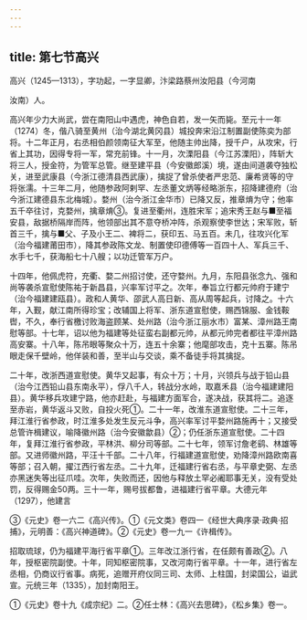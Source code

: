 ```yaml
---
---
---
```

title: 第七节高兴
---



高兴（1245—1313），字功起，一字显卿，汴梁路蔡州汝阳县（今河南

汝南）人。

高兴年少力大尚武，尝在南阳山中遇虎，神色自若，发一矢而毙。至元十一年（1274）冬，偕八骑至黄州（治今湖北黄冈县）城投奔宋沿江制置副使陈奕为部将。十二年正月，右丞相伯颜领南征大军至，他随主帅出降，授千户，从攻宋，行省上其功，因得专将一军，常充前锋。十一月，次溧阳县（今江苏溧阳），阵斩大将三人，授金符，为管军总管。继至建平县（今安徽郎溪）境，遂由间道袭夺独松关，进至武康县（今浙江德清县西武康），擒捉了曾杀使者严忠范、廉希贤等的守将张濡。十三年二月，他随参政阿剌罕、左丞董文炳等经略浙东，招降建德府（治今浙江建德县东北梅城）。婺州（治今浙江金华市）已降又反，推章焴为守；他率五千卒往讨，克婺州，擒章焴③。复进至衢州，连胜宋军；追宋秀王赵与■至福安县，敌据桥隔岸而阵，他领部出其不意夺桥冲阵，杀观察使李世达；宋军败，斩首三千，擒与■父、子及小王二、裨将二，获印五、马五百。未几，往攻兴化军（治今福建莆田市），降其参政陈文龙、制置使印德傅等一百四十人、军兵三千、水手七千，获海船七十八艘；以功迁管军万户。

十四年，他佩虎符，充衢、婺二州招讨使，还守婺州。九月，东阳县张念九、强和尚等袭杀宣慰使陈祐于新昌县，兴率军讨平之。次年，奉旨立行都元帅府于建宁（治今福建建瓯县）。政和人黄华、邵武人高日新、高从周等起兵，讨降之。十六年，入觐，献江南所得珍宝；改辅国上将军、浙东道宣慰使，赐西锦服、金钱鞍辔，不久，奉行省檄讨败海盗顾某、处州路（治今浙江丽水市）富某、漳州路王南慰等部。十七年，诏以他为福建等处征蛮右副都元帅，从都元帅完者都往平漳州路高安寨。十八年，陈吊眼等聚众十万，连五十余寨；他麾部攻击，克十五寨。陈吊眼走保千壁岭，他佯装和善，至半山与交谈，乘不备徒手将其擒捉。

二十年，改浙西道宣慰使。黄华又起事，有众十万；十月，兴领兵与战于铅山县（治今江西铅山县东南永平），俘八千人，转战分水岭，取嘉禾县（治今福建建阳县）。黄华移兵攻建宁路，他亦赶赴，与福建方面军合，遂决战，获其将二。追逐至赤岩，黄华返斗又败，自投火死①。二十一年，改淮东道宣慰使。二十三年，拜江淮行省参政，时江淮多处发生反元斗争，高兴率军讨平婺州路施再十；又接受总管许楫建议，喻降徽州路（治今安徽歙县）②；仍任浙东道宣慰使。二十四年，复拜江淮行省参政，平林洪、柳分司等部。二十七年，领军讨詹老鹞、林雄等部。又进师徽州路，平汪十千部。二十八年，行福建道宣慰使，劝降漳州路欧南喜等部；召入朝，擢江西行省左丞。二十九年，迁福建行省右丞，与平章史弼、左丞亦黑迷失等出征爪哇。次年，失败而还，因他与释放土罕必阇耶事无关，没有受处罚，反得赐金50两。三十一年，赐号拔都鲁，进福建行省平章。大德元年（1297），他建言

③《元史》卷一六二《高兴传》。①《元文类》卷四一《经世大典序录·政典·招捕》，元明善：《高兴神道碑》。②《元史》卷一九一《许楫传》。

招取琉球，仍为福建平海行省平章①。三年改江浙行省，在任颇有善政②。八年，授枢密院副使。十年，同知枢密院事，又改河南行省平章。十一年，进行省左丞相，仍商议行省事。病死，追赠开府仪同三司、太师、上柱国，封梁国公，谥武宣。元统三年（1335），加封南阳王。

①《元史》卷十九《成宗纪》二。②任士林：《高兴去思碑》，《松乡集》卷一。